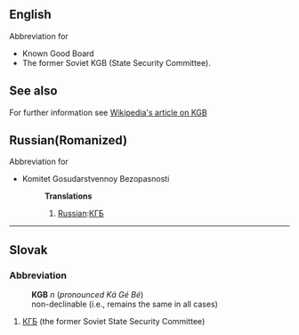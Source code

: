 ==English==
Abbreviation for
*Known Good Board
*The former Soviet KGB (State Security Committee).

==See also==
For further information see [[w:KGB|Wikipedia's article on KGB]]

==Russian(Romanized)==
Abbreviation for
*Komitet Gosudarstvennoy Bezopasnosti
*:'''Translations'''
*:#[[Russian]]:[[КГБ]]
----
==Slovak==
===Abbreviation===
:'''KGB''' ''n'' (''pronounced Ká Gé Bé'')
:non-declinable (i.e., remains the same in all cases)
# [[КГБ]] (the former Soviet State Security Committee)